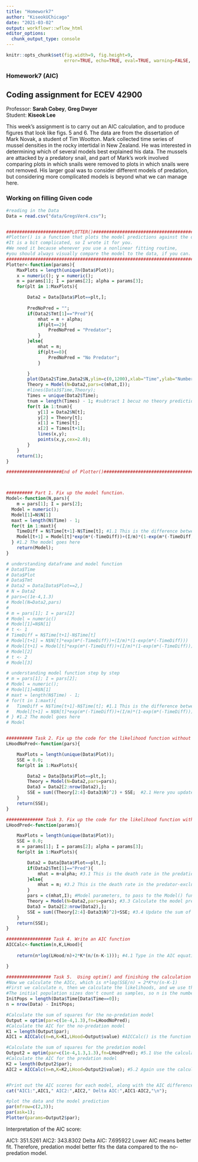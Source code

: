 ```yaml
---
title: "Homework7"
author: "KiseokUChicago"
date: "2021-03-02"
output: workflowr::wflow_html
editor_options:
  chunk_output_type: console
---
```


```r
knitr::opts_chunk$set(fig.width=9, fig.height=9,
                      error=TRUE, echo=TRUE, eval=TRUE, warning=FALSE, message=FALSE)
```

### Homework7 (AIC)
## Coding assignment for ECEV 42900
Professor: **Sarah Cobey**, **Greg Dwyer** \
Student: **Kiseok Lee**  

This week's assignment is to carry out an AIC calculation, and to produce figures that look
like figs. 5 and 6. The data are from the dissertation of Mark Novak, a student of Tim
Wootton. Mark collected time series of mussel densities in the rocky intertidal in New Zealand.
He was interested in determining which of several models best explained his data. The mussels
are attacked by a predatory snail, and part of Mark's work involved comparing plots in which
snails were removed to plots in which snails were not removed. His larger goal was to consider
different models of predation, but considering more complicated models is beyond what we can
manage here.

### Working on filling Given code
```r

#reading in the Data
Data = read.csv("data/GregsVer4.csv");


########################PLOTTER()###########################################
#Plotter() is a function that plots the model predictions against the data.
#It is a bit complicated, so I wrote it for you.
#We need it because whenever you use a nonlinear fitting routine,
#you should always visually compare the model to the data, if you can.
############################################################################
Plotter<-function(params){
	MaxPlots = length(unique(Data$Plot));
	x = numeric(); y = numeric();
	m = params[1]; I = params[2]; alpha = params[3];
	for(plt in 1:MaxPlots){

		Data2 = Data[Data$Plot==plt,];
		
		PredNoPred = "";
		if(Data2$Tmt[1]=="Pred"){
			mhat = m + alpha;
			if(plt==2){
				PredNoPred = "Predator";
			}
		}else{
			mhat = m;
			if(plt==8){
				PredNoPred = "No Predator";
			}

		}
		plot(Data2$Time,Data2$N,ylim=c(0,1200),xlab="Time",ylab="Number",main=PredNoPred,pch=19);
		Theory = Model(N=Data2,pars=c(mhat,I));
		#lines(Data3$Time,Theory);
		Times = unique(Data2$Time);
		tnum = length(Times) - 1; #subtract 1 becuz no theory prediction at last time point
		for(t in 1:tnum){
			y[1] = Data2$N[t];
			y[2] = Theory[t];
			x[1] = Times[t];
			x[2] = Times[t+1];
			lines(x,y);
			points(x,y,cex=2.0);
		}
	}
	return(1);
}

#####################End of Plotter()##########################################



########## Part 1. Fix up the model function.
Model<-function(N,pars){
	m = pars[1]; I = pars[2];
  Model = numeric();
  Model[1]=N$N[1]
  maxt = length(N$Time) - 1;
  for(t in 1:maxt){
  	TimeDiff = N$Time[t+1]-N$Time[t]; #1.1 This is the difference between one sampling time and the next
  	Model[t+1] = Model[t]*exp(m*(-TimeDiff))+(I/m)*(1-exp(m*(-TimeDiff)))
  } #1.2 The model goes here
	return(Model);
}

# understanding dataframe and model function
# Data$Time
# Data$Plot
# Data$Tmt
# Data2 = Data[Data$Plot==2,]
# N = Data2
# pars=c(1e-4,1.3)
# Model(N=Data2,pars)
# 
# m = pars[1]; I = pars[2]
# Model = numeric()
# Model[1]=N$N[1]
# t <- 1
# TimeDiff = N$Time[t+1]-N$Time[t]
# Model[t+1] = N$N[t]*exp(m*(-TimeDiff))+(I/m)*(1-exp(m*(-TimeDiff)))
# Model[t+1] = Model[t]*exp(m*(-TimeDiff))+(I/m)*(1-exp(m*(-TimeDiff)))
# Model[2]
# t <- 2
# Model[3]

# understanding model function step by step
# m = pars[1]; I = pars[2];
# Model = numeric();
# Model[1]=N$N[1]
# maxt = length(N$Time) - 1;
# for(t in 1:maxt){
# 	TimeDiff = N$Time[t+1]-N$Time[t]; #1.1 This is the difference between one sampling time and the next
# 	Model[t+1] = N$N[t]*exp(m*(-TimeDiff))+(I/m)*(1-exp(m*(-TimeDiff)))
# } #1.2 The model goes here
# Model


########## Task 2. Fix up the code for the likelihood function without predation.
LHoodNoPred<-function(pars){

	MaxPlots = length(unique(Data$Plot));
	SSE = 0.0; 
	for(plt in 1:MaxPlots){

		Data2 = Data[Data$Plot==plt,];
		Theory = Model(N=Data2,pars=pars);
		Data3 = Data2[2:nrow(Data2),];
		SSE = sum((Theory[2:4]-Data3$N)^2) + SSE;  #2.1 Here you update the sum of squared errors between the data and the model
	}
	return(SSE);
}

############## Task 3. Fix up the code for the likelihood function with predation 
LHoodPred<-function(params){

	MaxPlots = length(unique(Data$Plot));
	SSE = 0.0; 
	m = params[1]; I = params[2]; alpha = params[3];
	for(plt in 1:MaxPlots){

		Data2 = Data[Data$Plot==plt,];
		if(Data2$Tmt[1]=="Pred"){
			mhat = m+alpha; #3.1 This is the death rate in the predation plots, which includes alpha
		}else{
			mhat = m; #3.2 This is the death rate in the predator-exclusion plots, which does not include alpha
		}
		pars = c(mhat,I); #Model parameters, to pass to the Model() function
		Theory = Model(N=Data2,pars=pars); #3.3 Calculate the model prediction here
		Data3 = Data2[2:nrow(Data2),];
		SSE = sum((Theory[2:4]-Data3$N)^2)+SSE; #3.4 Update the sum of squared errors
	}
	return(SSE);
}

################# Task 4. Write an AIC function
AICCalc<-function(n,K,LHood){
	
	return(n*log(LHood/n)+2*K*(n/(n-K-1))); #4.1 Type in the AIC equation here

}

################# Task 5.  Using optim() and finishing the calculation
#Now we calculate the AICc, which is n*log(SSE/n) = 2*K*n/(n-K-1)
#First we calculate n, then we calculate the likelihoods, and we use the 2 to calc. the AICc
#The initial population sizes don't count as samples, so n is the number of samples minus the inits
InitPops = length(Data$Time[Data$Time==0]);
n = nrow(Data) - InitPops; 

#Calculate the sum of squares for the no-predation model
Output = optim(par=c(1e-4,1.3),fn=LHoodNoPred);
#Calculate the AIC for the no-predation model
K1 = length(Output$par);
AIC1 = AICCalc(n=n,K=K1,LHood=Output$value) #AICCalc() is the function that calculates the AIC

#Calculate the sum of squares for the predation model
Output2 = optim(par=c(1e-4,1.3,1.3),fn=LHoodPred); #5.1 Use the calculation for the no-predation model as a template here
#Calculate the AIC for the predation model
K2 = length(Output2$par);
AIC2 = AICCalc(n=n,K=K2,LHood=Output2$value); #5.2 Again use the calculation for the no-predation model as a template here


#Print out the AIC scores for each model, along with the AIC difference
cat("AIC1:",AIC1," AIC2:",AIC2," Delta AIC:",AIC1-AIC2,"\n");

#plot the data and the model prediction
par(mfrow=c(2,3));
par(ask=1);
Plotter(params=Output2$par);

```

Interpretation of the AIC score:

AIC1: 351.5261  AIC2: 343.8302  Delta AIC: 7.695922 
Lower AIC means better fit. Therefore, predation model better fits the data compared to the no-predation model.






